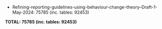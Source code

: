 
* Refining-reporting-guidelines-using-behaviour-change-theory--Draft-1-May-2024: 75785 (inc. tables: 92453)

**TOTAL: 75785 (inc. tables: 92453)**
